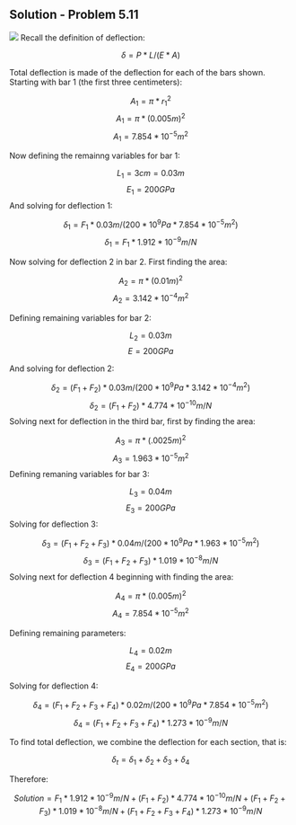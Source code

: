 ## Solution - Problem 5.11

![](images/183.png)
Recall the definition of deflection:

$$\delta = P*L/(E*A)$$

Total deflection is made of the deflection for each of the bars shown. Starting with bar 1 (the first three centimeters):

$$A_1 = \pi*r_1^2$$
$$A_1 = \pi*(0.005 m)^2$$
$$A_1 = 7.854*10^{-5} m^2$$

Now defining the remainng variables for bar 1:

$$L_1 = 3 cm = 0.03 m$$
$$E_1 = 200 GPa$$
And solving for deflection 1:

$$\delta_1 = F_1*0.03 m /(200*10^9 Pa*7.854*10^{-5} m^2)$$
$$\delta_1 = F_1*1.912*10^{-9} m/N$$

Now solving for deflection 2 in bar 2. First finding the area:

$$A_2 = \pi*(0.01 m)^2$$
$$A_2 = 3.142*10^{-4} m^2$$

Defining remaining variables for bar 2:

$$L_2 = 0.03 m$$
$$E = 200 GPa$$

And solving for deflection 2:

$$\delta_2 = (F_1+F_2)*0.03 m/(200*10^9 Pa*3.142*10^{-4} m^2)$$
$$\delta_2 = (F_1+F_2)*4.774*10^{-10} m/N$$
Solving next for deflection in the third bar, first by finding the area:

$$A_3 = \pi*(.0025 m)^2$$
$$A_3 = 1.963*10^{-5} m^2$$
Defining remaning variables for bar 3:

$$L_3 = 0.04 m$$
$$E_3 = 200 GPa$$
Solving for deflection 3:

$$\delta_3 = (F_1+F_2+F_3)*0.04 m/(200*10^9 Pa*1.963*10^{-5} m^2)$$
$$\delta_3 = (F_1+F_2+F_3)*1.019*10^{-8} m/N$$
Solving next for deflection 4 beginning with finding the area:

$$A_4 = \pi*(0.005 m)^2$$
$$A_4 = 7.854*10^{-5} m^2$$

Defining remaining parameters:

$$L_4 = 0.02 m$$
$$E_4 = 200 GPa$$

Solving for deflection 4:

$$\delta_4 = (F_1+F_2+F_3+F_4)*0.02m/(200*10^9 Pa*7.854*10^{-5}m^2)$$
$$\delta_4 = (F_1+F_2+F_3+F_4)*1.273*10^{-9} m/N$$

To find total deflection, we combine the deflection for each section, that is:

$$\delta_t = \delta_1+\delta_2+\delta_3+\delta_4$$

Therefore:

$$Solution = F_1*1.912*10^{-9} m/N+(F_1+F_2)*4.774*10^{-10} m/N+(F_1+F_2+F_3)*1.019*10^{-8} m/N+(F_1+F_2+F_3+F_4)*1.273*10^{-9} m/N$$
